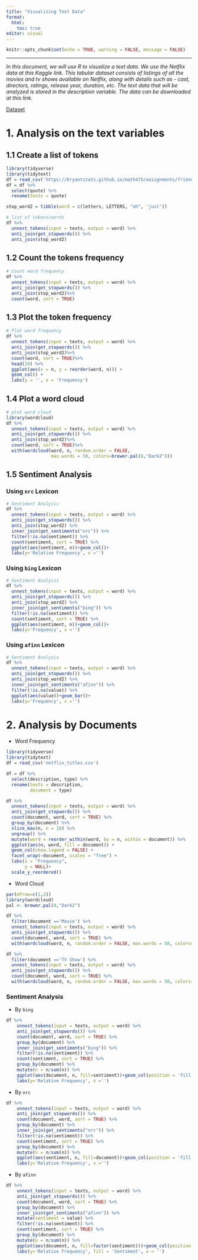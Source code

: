 ```yaml
---
title: "Visualizing Text Data"
format: 
  html: 
    toc: true
editor: visual
---
```


```r
knitr::opts_chunk$set(echo = TRUE, warning = FALSE, message = FALSE)
```

------------------------------------------------------------------------


*In this document, we will use R to visualize a text data.  We use the Netflix data at this Kaggle link. This tabular dataset consists of listings of all the movies and tv shows available on Netflix, along with details such as - cast, directors, ratings, release year, duration, etc. The text data that will be analyzed is stored in the description variable. The data can be downloaded at this link.*


[Dataset](netflix_titles.csv)

# 1. Analysis on the text variables

## 1.1 Create a list of tokens

```r
library(tidyverse)
library(tidytext)
df = read_csv('https://bryantstats.github.io/math475/assignments/friends_quotes.csv')
df = df %>% 
  select(quote) %>% 
  rename(texts = quote)

stop_word2 = tibble(word = c(letters, LETTERS, "oh", 'just'))

# list of tokens/words
df %>%
  unnest_tokens(input = texts, output = word) %>% 
  anti_join(get_stopwords()) %>% 
  anti_join(stop_word2)
```


## 1.2 Count the tokens frequency

```r
# Count word frequency
df %>%
  unnest_tokens(input = texts, output = word) %>% 
  anti_join(get_stopwords()) %>% 
  anti_join(stop_word2)%>% 
  count(word, sort = TRUE)
```

## 1.3 Plot the token frequency

```r
# Plot word frequency
df %>%
  unnest_tokens(input = texts, output = word) %>% 
  anti_join(get_stopwords()) %>% 
  anti_join(stop_word2)%>% 
  count(word, sort = TRUE)%>% 
  head(10) %>% 
  ggplot(aes(x = n, y = reorder(word, n))) +
  geom_col() +
  labs(y = '', x = 'Frequency')
```


## 1.4 Plot a word cloud

```r
# plot word cloud
library(wordcloud) 
df %>%
  unnest_tokens(input = texts, output = word) %>% 
  anti_join(get_stopwords()) %>% 
  anti_join(stop_word2)%>% 
  count(word, sort = TRUE)%>% 
  with(wordcloud(word, n, random.order = FALSE, 
                 max.words = 50, colors=brewer.pal(8,"Dark2")))
```

## 1.5 Sentiment Analysis

### Using `nrc` Lexicon

```r
# Sentiment Analysis
df %>%
  unnest_tokens(input = texts, output = word) %>% 
  anti_join(get_stopwords()) %>% 
  anti_join(stop_word2) %>% 
  inner_join(get_sentiments("nrc")) %>% 
  filter(!is.na(sentiment)) %>%
  count(sentiment, sort = TRUE) %>% 
  ggplot(aes(sentiment, n))+geom_col()+
  labs(y='Relative Frequency', x ='')
```


### Using `bing` Lexicon

```r
# Sentiment Analysis
df %>%
  unnest_tokens(input = texts, output = word) %>% 
  anti_join(get_stopwords()) %>% 
  anti_join(stop_word2) %>% 
  inner_join(get_sentiments("bing")) %>% 
  filter(!is.na(sentiment)) %>%
  count(sentiment, sort = TRUE) %>% 
  ggplot(aes(sentiment, n))+geom_col()+
  labs(y='Frequency', x ='')
```


### Using `afinn` Lexicon

```r
# Sentiment Analysis
df %>%
  unnest_tokens(input = texts, output = word) %>% 
  anti_join(get_stopwords()) %>% 
  anti_join(stop_word2) %>% 
  inner_join(get_sentiments("afinn")) %>% 
  filter(!is.na(value)) %>% 
  ggplot(aes(value))+geom_bar()+
  labs(y='Frequency', x ='')
```

# 2. Analysis by Documents

- Word Frequency

```r
library(tidyverse)
library(tidytext)
df = read_csv('netflix_titles.csv')

df = df %>% 
  select(description, type) %>% 
  rename(texts = description,
         document = type)

df %>%
  unnest_tokens(input = texts, output = word) %>% 
  anti_join(get_stopwords()) %>% 
  count(document, word, sort = TRUE) %>% 
  group_by(document) %>%
  slice_max(n, n = 10) %>% 
  ungroup() %>%
  mutate(word = reorder_within(word, by = n, within = document)) %>%
  ggplot(aes(n, word, fill = document)) +
  geom_col(show.legend = FALSE) +
  facet_wrap(~document, scales = "free") +
  labs(x = "Frequency",
       y = NULL)+
  scale_y_reordered() 

```

- Word Cloud

```r
par(mfrow=c(1,2))
library(wordcloud) 
pal <- brewer.pal(8,"Dark2")

df %>%
  filter(document =='Movie') %>% 
  unnest_tokens(input = texts, output = word) %>% 
  anti_join(get_stopwords()) %>% 
  count(document, word, sort = TRUE) %>%
  with(wordcloud(word, n, random.order = FALSE, max.words = 50, colors=pal))

df %>%
  filter(document =='TV Show') %>% 
  unnest_tokens(input = texts, output = word) %>% 
  anti_join(get_stopwords()) %>% 
  count(document, word, sort = TRUE) %>%
  with(wordcloud(word, n, random.order = FALSE, max.words = 50, colors=pal))
```

### Sentiment Analysis

- By `bing`

```r
df %>%
    unnest_tokens(input = texts, output = word) %>% 
    anti_join(get_stopwords()) %>% 
    count(document, word, sort = TRUE) %>%
    group_by(document) %>% 
    inner_join(get_sentiments("bing")) %>%
    filter(!is.na(sentiment)) %>%
    count(sentiment, sort = TRUE) %>% 
    group_by(document) %>% 
    mutate(n = n/sum(n)) %>% 
    ggplot(aes(document, n, fill=sentiment))+geom_col(position = 'fill')+
    labs(y='Relative Frequency', x ='')
```


- By `nrc`

```r
df %>%
    unnest_tokens(input = texts, output = word) %>% 
    anti_join(get_stopwords()) %>% 
    count(document, word, sort = TRUE) %>%
    group_by(document) %>% 
    inner_join(get_sentiments("nrc")) %>%
    filter(!is.na(sentiment)) %>%
    count(sentiment, sort = TRUE) %>% 
    group_by(document) %>% 
    mutate(n = n/sum(n)) %>% 
    ggplot(aes(sentiment, n, fill=document))+geom_col(position = 'fill')+
    labs(y='Relative Frequency', x ='')
```


- By `afinn`

```r
df %>%
    unnest_tokens(input = texts, output = word) %>% 
    anti_join(get_stopwords()) %>% 
    count(document, word, sort = TRUE) %>%
    group_by(document) %>% 
    inner_join(get_sentiments("afinn")) %>%
    mutate(sentiment = value) %>% 
    filter(!is.na(sentiment)) %>%
    count(sentiment, sort = TRUE) %>% 
    group_by(document) %>% 
    mutate(n = n/sum(n)) %>% 
    ggplot(aes(document, n, fill=factor(sentiment)))+geom_col(position = 'dodge')+
    labs(y='Relative Frequency', fill = 'Sentiment', x = '')
```

